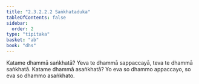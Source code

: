 ```yaml
---
title: "2.3.2.2.2 Saṅkhataduka"
tableOfContents: false
sidebar:
  order: 2
type: "tipitaka"
basket: "ab"
book: "dhs"
---
```



<DynamicBreadcrumb />

<Division number="1091" book="dhs">

<Paragraph number="1760" book="dhs">
Katame dhammā saṅkhatā? Yeva te dhammā sappaccayā, teva te dhammā saṅkhatā.
</Paragraph>

</Division>
<Division number="1092" book="dhs">

<Paragraph number="1761" book="dhs">
Katame dhammā asaṅkhatā? Yo eva so dhammo appaccayo, so eva so dhammo asaṅkhato.
</Paragraph>
</Division>